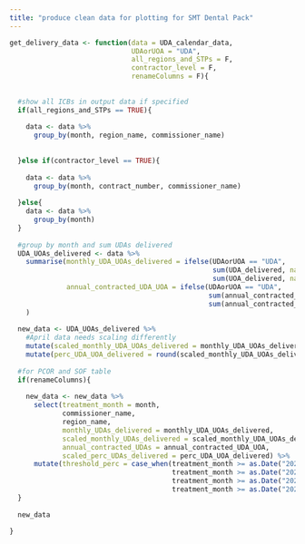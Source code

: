 ```yaml
---
title: "produce clean data for plotting for SMT Dental Pack"
---
```



```r

get_delivery_data <- function(data = UDA_calendar_data,
                              UDAorUOA = "UDA",
                              all_regions_and_STPs = F,
                              contractor_level = F,
                              renameColumns = F){
  
  
  #show all ICBs in output data if specified
  if(all_regions_and_STPs == TRUE){
    
    data <- data %>%
      group_by(month, region_name, commissioner_name)
    
    
  }else if(contractor_level == TRUE){
    
    data <- data %>%
      group_by(month, contract_number, commissioner_name)
    
  }else{
    data <- data %>%
      group_by(month)
  }
  
  #group by month and sum UDAs delivered
  UDA_UOAs_delivered <- data %>%
    summarise(monthly_UDA_UOAs_delivered = ifelse(UDAorUOA == "UDA", 
                                                  sum(UDA_delivered, na.rm = T),
                                                  sum(UOA_delivered, na.rm = T)),
              annual_contracted_UDA_UOA = ifelse(UDAorUOA == "UDA",
                                                 sum(annual_contracted_UDA, na.rm = T),
                                                 sum(annual_contracted_UOA, na.rm = T))
    )
  
  new_data <- UDA_UOAs_delivered %>%
    #April data needs scaling differently
    mutate(scaled_monthly_UDA_UOAs_delivered = monthly_UDA_UOAs_delivered * 12) %>%
    mutate(perc_UDA_UOA_delivered = round(scaled_monthly_UDA_UOAs_delivered * 100 / annual_contracted_UDA_UOA)) 
  
  #for PCOR and SOF table
  if(renameColumns){
    
    new_data <- new_data %>%
      select(treatment_month = month,
             commissioner_name,
             region_name,
             monthly_UDAs_delivered = monthly_UDA_UOAs_delivered,
             scaled_monthly_UDAs_delivered = scaled_monthly_UDA_UOAs_delivered,
             annual_contracted_UDAs = annual_contracted_UDA_UOA,
             scaled_perc_UDAs_delivered = perc_UDA_UOA_delivered) %>%
      mutate(threshold_perc = case_when(treatment_month >= as.Date("2021-04-01") & treatment_month < as.Date("2021-10-01") ~ "60",
                                        treatment_month >= as.Date("2021-10-01") & treatment_month < as.Date("2022-01-01") ~ "65",
                                        treatment_month >= as.Date("2022-01-01") & treatment_month < as.Date("2022-04-01") ~ "85",
                                        treatment_month >= as.Date("2022-04-01") & treatment_month < as.Date("2022-07-01") ~ "95"))
  }
  
  new_data
  
}



```
